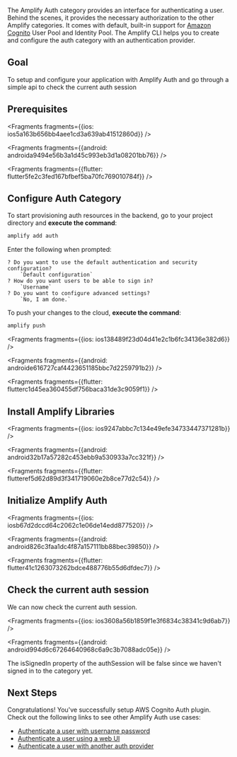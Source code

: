 The Amplify Auth category provides an interface for authenticating a user. Behind the scenes, it provides the necessary authorization to the other Amplify categories. It comes with default, built-in support for [Amazon Cognito](https://aws.amazon.com/cognito) User Pool and Identity Pool. The Amplify CLI helps you to create and configure the auth category with an authentication provider.

## Goal
To setup and configure your application with Amplify Auth and go through a simple api to check the current auth session

## Prerequisites




<Fragments fragments={{ios: ios5a163b656bb4aee1cd3a639ab41512860d}} />



<Fragments fragments={{android: androida9494e56b3a1d45c993eb3d1a08201bb76}} />



<Fragments fragments={{flutter: flutter5fe2c3fed167bfbef5ba70fc769010784f}} />

## Configure Auth Category

To start provisioning auth resources in the backend, go to your project directory and **execute the command**:

```bash
amplify add auth
```

Enter the following when prompted:
```console
? Do you want to use the default authentication and security configuration?
    `Default configuration`
? How do you want users to be able to sign in?
    `Username`
? Do you want to configure advanced settings?
    `No, I am done.`
```

To push your changes to the cloud, **execute the command**:

```bash
amplify push
```




<Fragments fragments={{ios: ios138489f23d04d41e2c1b6fc34136e382d6}} />



<Fragments fragments={{android: androide616727caf4423651185bbc7d2259791b2}} />



<Fragments fragments={{flutter: flutterc1d45ea360455df756baca31de3c9059f1}} />

## Install Amplify Libraries




<Fragments fragments={{ios: ios9247abbc7c134e49efe34733447371281b}} />



<Fragments fragments={{android: android32b17a57282c453ebb9a530933a7cc321f}} />



<Fragments fragments={{flutter: flutteref5d62d89d3f341719060e2b8ce77d2c54}} />

## Initialize Amplify Auth



<Fragments fragments={{ios: iosb67d2dccd64c2062c1e06de14edd877520}} />



<Fragments fragments={{android: android826c3faa1dc4f87a157111bb88bec39850}} />



<Fragments fragments={{flutter: flutter41c1263073262bdce488776b55d6dfdec7}} />

## Check the current auth session

We can now check the current auth session.




<Fragments fragments={{ios: ios3608a56b1859f1e3f6834c38341c9d6ab7}} />



<Fragments fragments={{android: android994d6c67264640968c6a9c3b7088adc05e}} />

The isSignedIn property of the authSession will be false since we haven't signed in to the category yet.

## Next Steps
Congratulations! You've successfully setup AWS Cognito Auth plugin.  Check out the following links to see other Amplify Auth use cases:

* [Authenticate a user with username password](/lib/auth/signin)
* [Authenticate a user using a web UI](/lib/auth/signin_web_ui)
* [Authenticate a user with another auth provider](/lib/auth/social_signin_web_ui)
